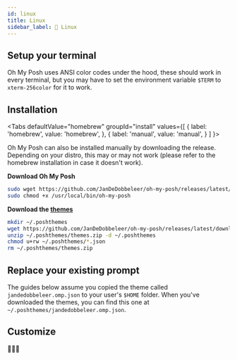 ```yaml
---
id: linux
title: Linux
sidebar_label: 🐧 Linux
---
```



## Setup your terminal

Oh My Posh uses ANSI color codes under the hood, these should work in every terminal,
but you may have to set the environment variable `$TERM` to `xterm-256color` for it to work.

## Installation

<Tabs
  defaultValue="homebrew"
  groupId="install"
  values={[
    { label: 'homebrew', value: 'homebrew', },
    { label: 'manual', value: 'manual', }
  ]
}>
<TabItem value="homebrew">

<InstallHomebrew />

</TabItem>
<TabItem value="manual">

Oh My Posh can also be installed manually by downloading the release.
Depending on your distro, this may or may not work (please refer to the homebrew installation
in case it doesn't work).

**Download Oh My Posh**

```bash
sudo wget https://github.com/JanDeDobbeleer/oh-my-posh/releases/latest/download/posh-linux-amd64 -O /usr/local/bin/oh-my-posh
sudo chmod +x /usr/local/bin/oh-my-posh
```

**Download the [themes][themes]**

```bash
mkdir ~/.poshthemes
wget https://github.com/JanDeDobbeleer/oh-my-posh/releases/latest/download/themes.zip -O ~/.poshthemes/themes.zip
unzip ~/.poshthemes/themes.zip -d ~/.poshthemes
chmod u+rw ~/.poshthemes/*.json
rm ~/.poshthemes/themes.zip
```

## Replace your existing prompt

The guides below assume you copied the theme called `jandedobbeleer.omp.json` to your user's `$HOME` folder.
When you've downloaded the themes, you can find this one at `~/.poshthemes/jandedobbeleer.omp.json`.
</TabItem>
</Tabs>

<Shells />

## Customize

<Customize />

<CustomizeCmd />

🎉🎉🎉

[scoop]: https://scoop.sh/
[wt]: https://github.com/microsoft/terminal
[iterm2]: https://www.iterm2.com/
[powershell]: https://www.powershellgallery.com/packages/oh-my-posh
[configuration]: /docs/config-overview
[themes]: https://ohmyposh.dev/docs/themes
